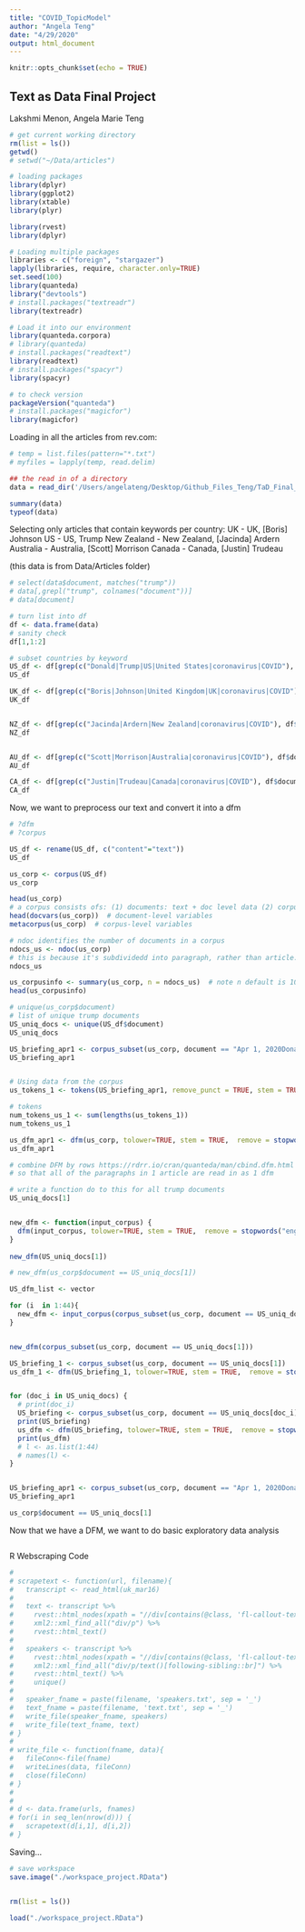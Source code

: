 ```yaml
---
title: "COVID_TopicModel"
author: "Angela Teng"
date: "4/29/2020"
output: html_document
---
```


```r
knitr::opts_chunk$set(echo = TRUE)
```

## Text as Data Final Project 
Lakshmi Menon, Angela Marie Teng

```r
# get current working directory
rm(list = ls())
getwd()  
# setwd("~/Data/articles")

# loading packages 
library(dplyr)
library(ggplot2)
library(xtable)
library(plyr)

library(rvest)
library(dplyr)

# Loading multiple packages
libraries <- c("foreign", "stargazer")
lapply(libraries, require, character.only=TRUE)
set.seed(100)
library(quanteda)
library("devtools")
# install.packages("textreadr")
library(textreadr)

# Load it into our environment
library(quanteda.corpora)
# library(quanteda)
# install.packages("readtext")
library(readtext)
# install.packages("spacyr")
library(spacyr)

# to check version
packageVersion("quanteda")
# install.packages("magicfor")
library(magicfor)
```

Loading in all the articles from rev.com:
```r
# temp = list.files(pattern="*.txt")
# myfiles = lapply(temp, read.delim)

## the read in of a directory
data = read_dir('/Users/angelateng/Desktop/Github_Files_Teng/TaD_Final_Project/Data/articles')

summary(data)
typeof(data)
```

Selecting only articles that contain keywords per country: 
UK - UK, [Boris] Johnson
US - US, Trump 
New Zealand - New Zealand, [Jacinda] Ardern
Australia - Australia, [Scott] Morrison
Canada - Canada, [Justin] Trudeau

(this data is from Data/Articles folder)
```r
# select(data$document, matches("trump"))
# data[,grepl("trump", colnames("document"))]
# data[document]

# turn list into df
df <- data.frame(data)
# sanity check
df[1,1:2]

# subset countries by keyword
US_df <- df[grep(c("Donald|Trump|US|United States|coronavirus|COVID"), df$document),]
US_df

UK_df <- df[grep(c("Boris|Johnson|United Kingdom|UK|coronavirus|COVID"), df$document),]
UK_df


NZ_df <- df[grep(c("Jacinda|Ardern|New Zealand|coronavirus|COVID"), df$document),]
NZ_df


AU_df <- df[grep(c("Scott|Morrison|Australia|coronavirus|COVID"), df$document),]
AU_df

CA_df <- df[grep(c("Justin|Trudeau|Canada|coronavirus|COVID"), df$document),]
CA_df
```

Now, we want to preprocess our text and convert it into a dfm
```r
# ?dfm
# ?corpus

US_df <- rename(US_df, c("content"="text"))
US_df

us_corp <- corpus(US_df)
us_corp

head(us_corp)
# a corpus consists ofs: (1) documents: text + doc level data (2) corpus metadata (3) extras (settings)
head(docvars(us_corp))  # document-level variables
metacorpus(us_corp)  # corpus-level variables

# ndoc identifies the number of documents in a corpus
ndocs_us <- ndoc(us_corp)
# this is because it's subdividedd into paragraph, rather than article.....
ndocs_us

us_corpusinfo <- summary(us_corp, n = ndocs_us)  # note n default is 100
head(us_corpusinfo)

# unique(us_corp$document)
# list of unique trump documents
US_uniq_docs <- unique(US_df$document)
US_uniq_docs 

US_briefing_apr1 <- corpus_subset(us_corp, document == "Apr 1, 2020Donald Trump and the Coronavirus Task Fo")
US_briefing_apr1


# Using data from the corpus
us_tokens_1 <- tokens(US_briefing_apr1, remove_punct = TRUE, stem = TRUE, remove_numbers = FALSE, remove_symbols = TRUE, remove_url = TRUE, tolower=TRUE, remove_hyphens=TRUE) 

# tokens
num_tokens_us_1 <- sum(lengths(us_tokens_1))
num_tokens_us_1

us_dfm_apr1 <- dfm(us_corp, tolower=TRUE, stem = TRUE,  remove = stopwords("english"), remove_punct = TRUE)
us_dfm_apr1

# combine DFM by rows https://rdrr.io/cran/quanteda/man/cbind.dfm.html 
# so that all of the paragraphs in 1 article are read in as 1 dfm 

# write a function do to this for all trump documents 
US_uniq_docs[1]


new_dfm <- function(input_corpus) {
  dfm(input_corpus, tolower=TRUE, stem = TRUE,  remove = stopwords("english"), remove_punct = TRUE)
}
  
new_dfm(US_uniq_docs[1])

# new_dfm(us_corp$document == US_uniq_docs[1])

US_dfm_list <- vector

for (i  in 1:44){
  new_dfm <- input_corpus(corpus_subset(us_corp, document == US_uniq_docs[i]))
}


new_dfm(corpus_subset(us_corp, document == US_uniq_docs[1]))

US_briefing_1 <- corpus_subset(us_corp, document == US_uniq_docs[1])
us_dfm_1 <- dfm(US_briefing_1, tolower=TRUE, stem = TRUE,  remove = stopwords("english"), remove_punct = TRUE)


for (doc_i in US_uniq_docs) {
  # print(doc_i)
  US_briefing <- corpus_subset(us_corp, document == US_uniq_docs[doc_i])
  print(US_briefing)
  us_dfm <- dfm(US_briefing, tolower=TRUE, stem = TRUE,  remove = stopwords("english"), remove_punct = TRUE)
  print(us_dfm)
  # l <- as.list(1:44)
  # names(l) <-
}


US_briefing_apr1 <- corpus_subset(us_corp, document == "Apr 1, 2020Donald Trump and the Coronavirus Task Fo")
US_briefing_apr1

us_corp$document == US_uniq_docs[1]
```


Now that we have a DFM, we want to do basic exploratory data analysis
```r


```


R Webscraping Code 
```r

# 
# scrapetext <- function(url, filename){
#   transcript <- read_html(uk_mar16)
#   
#   text <- transcript %>% 
#     rvest::html_nodes(xpath = "//div[contains(@class, 'fl-callout-text')]") %>% 
#     xml2::xml_find_all("div/p") %>% 
#     rvest::html_text()
# 
#   speakers <- transcript %>% 
#     rvest::html_nodes(xpath = "//div[contains(@class, 'fl-callout-text')]") %>% 
#     xml2::xml_find_all("div/p/text()[following-sibling::br]") %>% 
#     rvest::html_text() %>%
#     unique()
#   
#   speaker_fname = paste(filename, 'speakers.txt', sep = '_')
#   text_fname = paste(filename, 'text.txt', sep = '_')
#   write_file(speaker_fname, speakers)
#   write_file(text_fname, text)
# }
# 
# write_file <- function(fname, data){
#   fileConn<-file(fname)
#   writeLines(data, fileConn)
#   close(fileConn)  
# }
# 
# 
# d <- data.frame(urls, fnames)
# for(i in seq_len(nrow(d))) {
#   scrapetext(d[i,1], d[i,2])
# }
```


Saving... 
```r
# save workspace
save.image("./workspace_project.RData")


rm(list = ls())

load("./workspace_project.RData")

```




